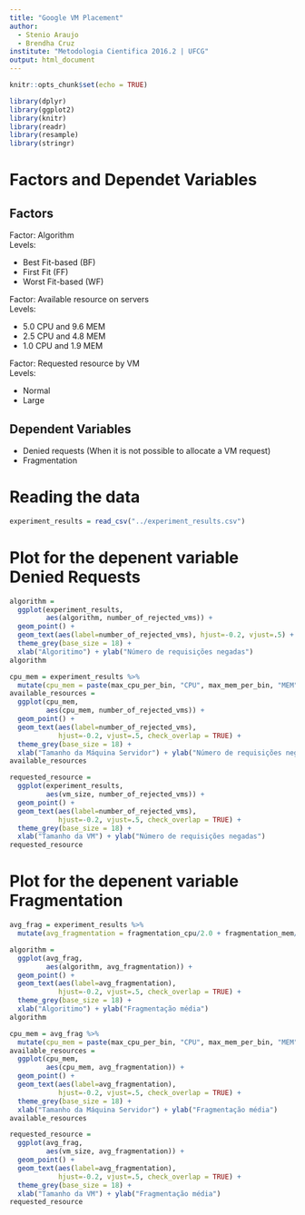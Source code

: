 ```yaml
---
title: "Google VM Placement"
author: 
  - Stenio Araujo
  - Brendha Cruz
institute: "Metodologia Cientifica 2016.2 | UFCG"
output: html_document
---
```


```r
knitr::opts_chunk$set(echo = TRUE)

library(dplyr)
library(ggplot2)
library(knitr)
library(readr)
library(resample)
library(stringr)
```

# Factors and Dependet Variables
## Factors
Factor: Algorithm  
Levels:  

- Best Fit-based (BF)
- First Fit (FF)
- Worst Fit-based (WF)

Factor: Available resource on servers  
Levels:  

- 5.0 CPU and 9.6 MEM
- 2.5 CPU and 4.8 MEM
- 1.0 CPU and 1.9 MEM

Factor: Requested resource by VM  
Levels:  

- Normal
- Large

## Dependent Variables
- Denied requests (When it is not possible to allocate a VM request)
- Fragmentation

# Reading the data
```r
experiment_results = read_csv("../experiment_results.csv")
```

# Plot for the depenent variable Denied Requests
```r
algorithm =
  ggplot(experiment_results,
         aes(algorithm, number_of_rejected_vms)) +
  geom_point() +
  geom_text(aes(label=number_of_rejected_vms), hjust=-0.2, vjust=.5) +
  theme_grey(base_size = 18) +
  xlab("Algoritimo") + ylab("Número de requisições negadas")
algorithm

cpu_mem = experiment_results %>%
  mutate(cpu_mem = paste(max_cpu_per_bin, "CPU", max_mem_per_bin, "MEM"))
available_resources =
  ggplot(cpu_mem,
         aes(cpu_mem, number_of_rejected_vms)) +
  geom_point() +
  geom_text(aes(label=number_of_rejected_vms),
            hjust=-0.2, vjust=.5, check_overlap = TRUE) +
  theme_grey(base_size = 18) +
  xlab("Tamanho da Máquina Servidor") + ylab("Número de requisições negadas")
available_resources

requested_resource =
  ggplot(experiment_results,
         aes(vm_size, number_of_rejected_vms)) +
  geom_point() +
  geom_text(aes(label=number_of_rejected_vms),
            hjust=-0.2, vjust=.5, check_overlap = TRUE) +
  theme_grey(base_size = 18) +
  xlab("Tamanho da VM") + ylab("Número de requisições negadas")
requested_resource
```

# Plot for the depenent variable Fragmentation
```r
avg_frag = experiment_results %>%
  mutate(avg_fragmentation = fragmentation_cpu/2.0 + fragmentation_mem/2.0)

algorithm =
  ggplot(avg_frag,
         aes(algorithm, avg_fragmentation)) +
  geom_point() +
  geom_text(aes(label=avg_fragmentation),
            hjust=-0.2, vjust=.5, check_overlap = TRUE) +
  theme_grey(base_size = 18) +
  xlab("Algoritimo") + ylab("Fragmentação média")
algorithm

cpu_mem = avg_frag %>%
  mutate(cpu_mem = paste(max_cpu_per_bin, "CPU", max_mem_per_bin, "MEM"))
available_resources =
  ggplot(cpu_mem,
         aes(cpu_mem, avg_fragmentation)) +
  geom_point() +
  geom_text(aes(label=avg_fragmentation),
            hjust=-0.2, vjust=.5, check_overlap = TRUE) +
  theme_grey(base_size = 18) +
  xlab("Tamanho da Máquina Servidor") + ylab("Fragmentação média")
available_resources

requested_resource =
  ggplot(avg_frag,
         aes(vm_size, avg_fragmentation)) +
  geom_point() +
  geom_text(aes(label=avg_fragmentation),
            hjust=-0.2, vjust=.5, check_overlap = TRUE) +
  theme_grey(base_size = 18) +
  xlab("Tamanho da VM") + ylab("Fragmentação média")
requested_resource
```
